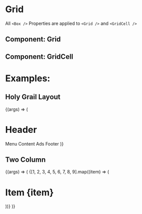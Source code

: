 
<Meta title="Foundation/Layout/Grid" component={Grid} />

# Grid

All `<Box />` Properties are applied to `<Grid />` and `<GridCell />`

## Component: Grid

<ArgsTable of={Grid} />

## Component: GridCell

<ArgsTable of={GridCell} />

# Examples:

## Holy Grail Layout
<Canvas>
  <Story name="Holy Grail Layout">
    {(args) => (
      <Grid
        columns={'100px 1fr 100px'}
        rows={'45px 1fr 45px'}
        areas={[
          'header header  header',
          'menu   content ads   ',
          'footer footer  footer',
        ]}
      >
        <GridCell area="header" className="border border-indigo-600">
          <h1>Header</h1>
        </GridCell>
        <GridCell area="menu" className="border border-indigo-600">
          Menu
        </GridCell>
        <GridCell area="content" className="border border-indigo-600">
          Content
        </GridCell>
        <GridCell area="ads" className="border border-indigo-600">
          Ads
        </GridCell>
        <GridCell area="footer" className="border border-indigo-600">
          Footer
        </GridCell>
      </Grid>
    )}
  </Story>
</Canvas>

## Two Column

<Canvas>
  <Story name="Two Column">
    {(args) => (
      <Grid columns={2} gap="15px" minRowHeight="250px">
        {[1, 2, 3, 4, 5, 6, 7, 8, 9].map((item) => (
          <GridCell
            className="border border-indigo-600"
            key={`TwoColumnExample_${item}`}
            center
            middle
          >
            <h1>Item {item}</h1>
          </GridCell>
        ))}
      </Grid>
    )}
  </Story>
</Canvas>
